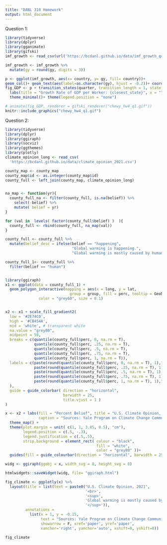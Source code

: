 ```yaml
---
title: "DANL 310 Homework"
output: html_document
---
```


Question 1:
```r
library(tidyverse)
library(dplyr)
library(gganimate)
library(gifski)
imf_growth <- read_csv(url('https://bcdanl.github.io/data/imf_growth_quarterly.csv'))

imf_growth <- imf_growth %>% 
  mutate(gy = round(gy, digits = 3))

p <- ggplot(imf_growth, aes(x= country, y= gy, fill= country))+
geom_col()+ geom_text(aes(label=as.character(gy), hjust = -0.2))+ coord_flip()
fig_GDP <- p + transition_states(quarter, transition_length = 1, state_length =1) +
  labs(title = "Growth Rate of GDP per Worker: {closest_state}", x = "", y= "")+
  theme_minimal()+ theme(legend.position = "none")

# animate(fig_GDP, renderer = gifski_renderer("chewy_hw4_q1.gif"))
knitr::include_graphics("chewy_hw4_q1.gif")
```

Question 2:
```r
library(tidyverse)
library(dplyr)
library(ggiraph)
library(socviz)
library(ggthemes)
library(plotly)
climate_opinion_long <- read_csv(
  'https://bcdanl.github.io/data/climate_opinion_2021.csv')

county_map <- county_map
county_map$id <- as.integer(county_map$id)
county_full <- left_join(county_map, climate_opinion_long)


na_map <- function(yr){
  county_full_na <- filter(county_full, is.na(belief)) %>% 
    select(-belief) %>% 
    mutate( belief = yr)
}

for (val in  levels( factor(county_full$belief) )  ){
  county_full <- rbind(county_full, na_map(val))
}

county_full <- county_full %>% 
  mutate(belief_desc = ifelse(belief == "happening",
                              "Global warming is happening.",
                              "Global warming is mostly caused by human activities."))

county_full_1<- county_full %>% 
  filter(belief == "human")


library(ggiraph)
x1 <- ggplot(data = county_full_1) + 
  geom_polygon_interactive(mapping = aes(x = long, y = lat, 
                             group = group, fill = perc, tooltip = GeoName, data_id = perc ),
               color = "grey60", size = 0.1) 


x2 <- x1 + scale_fill_gradient2( 
  low = '#2E74C0',  
  high = '#CB454A',  
  mid = 'white', # transparent white
  na.value = "grey80",
  midpoint = 50,
  breaks = c(quantile(county_full$perc, 0, na.rm = T),
             quantile(county_full$perc, .25, na.rm = T),
             quantile(county_full$perc, .5, na.rm = T),
             quantile(county_full$perc, .75, na.rm = T),
             quantile(county_full$perc, 1, na.rm = T)),
  labels = c(paste(round(quantile(county_full$perc, 0, na.rm = T), 1),"(Min)"),
             paste(round(quantile(county_full$perc, .25, na.rm = T), 1),"(25th)"),
             paste(round(quantile(county_full$perc, .5, na.rm = T), 1),"(50th)"),
             paste(round(quantile(county_full$perc, .75, na.rm = T), 1),"(75th)"),
             paste(round(quantile(county_full$perc, 1, na.rm = T), 1),"(Max)")
  ),
  guide = guide_colorbar( direction = "horizontal",
                          barwidth = 25,
                          title.vjust = 1 )
) 

x <- x2 + labs(fill = "Percent Belief", title = "U.S. Climate Opinion, 2021: Global warming is mostly caused by human activities.",
               caption = "Sources: Yale Program on Climate Change Communication\n(https://climatecommunication.yale.edu/visualizations-data/ycom-us/)") +
  theme_map() + 
  theme(plot.margin = unit( c(1, 1, 3.85, 0.5), "cm"),
        legend.position = c(.5, -.3),
        legend.justification = c(.5,.5),
        strip.background = element_rect( colour = "black",
                                         fill = "white",
                                         color = "grey80" ))+
  guides(fill = guide_colourbar(direction = "horizontal", barwidth = 25, title.vjust = -1))

widg <- ggiraph(ggobj = x, width_svg = 8, height_svg = 8)

htmlwidgets::saveWidget(widg, file= "ggiraph.html")

fig_climate <- ggplotly(x) %>% 
  layout(title = list(text = paste0("U.S. Climate Opinion, 2021",
                                    '<br>',
                                    '<sup>',
                                    'Global warming is mostly caused by human activities',
                                    '</sup>')),
         annotations = 
           list(x = 1, y = -0.15, 
                text = "Sources: Yale Program on Climate Change Communication\n(https://climatecommunication.yale.edu/visualizations-data/ycom-us/)", 
                showarrow = F, xref='paper', yref='paper', 
                xanchor='right', yanchor='auto', xshift=0, yshift=0))

fig_climate
```

